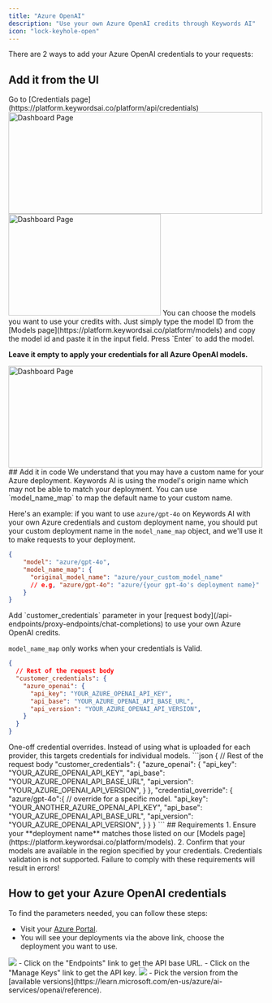 ```yaml
---
title: "Azure OpenAI"
description: "Use your own Azure OpenAI credits through Keywords AI"
icon: "lock-keyhole-open"
---
```

There are 2 ways to add your Azure OpenAI credentials to your requests:
## Add it from the UI
<Steps>
<Step title="Go to the Credentials page">
Go to [Credentials page](https://platform.keywordsai.co/platform/api/credentials)
<img height="200" width="500"  src="/images/bring-own-key.png" alt="Dashboard Page"/>
</Step>
<Step title="Add your Azure OpenAI credentials.">

<img height="200" width="300"  src="/images/providers/azure.png" alt="Dashboard Page"/>
</Step>
<Step title="(Optional) Choose models you want to use credits">
You can choose the models you want to use your credits with. Just simply type the model ID from the [Models page](https://platform.keywordsai.co/platform/models) and copy the model id and paste it in the input field. Press `Enter` to add the model. 

**Leave it empty to apply your credentials for all Azure OpenAI models.**

<img height="200" width="500"  src="/images/providers/azure_model.png" alt="Dashboard Page"/>
</Step>
</Steps>
## Add it in code
<Steps>

<Step title="Map your deployment name"> 
We understand that you may have a custom name for your Azure deployment. Keywords AI is using the model's origin name which may not be able to match your deployment. You can use `model_name_map` to map the default name to your custom name. 

Here's an example: if you want to use `azure/gpt-4o` on Keywords AI with your own Azure credentials and custom deployment name, you should put your custom deployment name in the `model_name_map` object, and we'll use it to make requests to your deployment.
```json
{
    "model": "azure/gpt-4o",
    "model_name_map": {
      "original_model_name": "azure/your_custom_model_name"
      // e.g, "azure/gpt-4o": "azure/{your gpt-4o's deployment name}"
    }
}
```
</Step>

<Step title="Add your own credentials"> 
Add `customer_credentials` parameter in your [request body](/api-endpoints/proxy-endpoints/chat-completions) to use your own Azure OpenAI credits.

<Note>`model_name_map` only works when your credentials is Valid.</Note>
```json
{
  // Rest of the request body
  "customer_credentials": {
    "azure_openai": {
      "api_key": "YOUR_AZURE_OPENAI_API_KEY",
      "api_base": "YOUR_AZURE_OPENAI_API_BASE_URL",
      "api_version": "YOUR_AZURE_OPENAI_API_VERSION",
    }
  }
}
```
</Step>

<Step title="Override credentials for a particular model. (Optional)">
One-off credential overrides. Instead of using what is uploaded for each provider, this targets credentials for individual models.
```json
{
  // Rest of the request body
  "customer_credentials": {
    "azure_openai": {
      "api_key": "YOUR_AZURE_OPENAI_API_KEY",
      "api_base": "YOUR_AZURE_OPENAI_API_BASE_URL",
      "api_version": "YOUR_AZURE_OPENAI_API_VERSION",
    }
  },
  "credential_override": {
    "azure/gpt-4o":{ // override for a specific model.
      "api_key": "YOUR_ANOTHER_AZURE_OPENAI_API_KEY",
      "api_base": "YOUR_AZURE_OPENAI_API_BASE_URL",
      "api_version": "YOUR_AZURE_OPENAI_API_VERSION",
    }
  }
}
```

</Step>

</Steps>
## Requirements
1. Ensure your **deployment name** matches those listed on our [Models page](https://platform.keywordsai.co/platform/models).
2. Confirm that your models are available in the region specified by your credentials.
<Warning>Credentials validation is not supported. Failure to comply with these requirements will result in errors!</Warning>

## How to get your Azure OpenAI credentials

To find the parameters needed, you can follow these steps:
- Visit your [Azure Portal](https://portal.azure.com/#view/Microsoft_Azure_ProjectOxford/CognitiveServicesHub/~/OpenAI).
- You will see your deployments via the above link, choose the deployment you want to use.
<img src="/images/providers/azure/blurred-azure-portal.png"/>
- Click on the "Endpoints" link to get the API base URL.
- Click on the "Manage Keys" link to get the API key.
<img src="/images/providers/azure/blurred-azure-endpoint.png"/>
- Pick the version from the [available versions](https://learn.microsoft.com/en-us/azure/ai-services/openai/reference).

